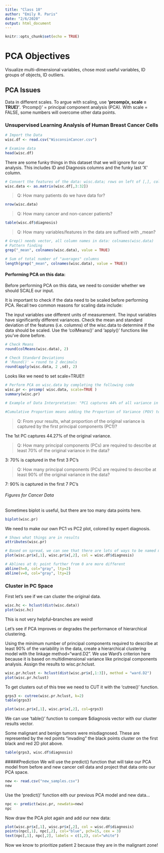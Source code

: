 ```yaml
---
title: "Class 10"
author: "Emily R. Paris"
date: "2/6/2020"
output: html_document
---
```


```r
knitr::opts_chunk$set(echo = TRUE)
```

# PCA Objectives

Visualize multi-dimensional variables, chose most useful variables, ID groups of objects, ID outliers.

## PCA Issues

Data in different scales. To argue with scaling, use **'prcomp(x, scale = TRUE)'**. 'Prcomp()' = principal component analysis (PCA). With scale = FALSE, some numbers will overcome other data points.


### Unsupervised Learning Analysis of Human Breast Cancer Cells

```r
# Import the Data
wisc.df <- read.csv("WisconsinCancer.csv")

# Examine data
head(wisc.df)
```

There are some funky things in this dataset that we will ignore for our analysis. This includes ID and Diagnosis columns and the funky last 'X' column.

```r
# Convert the features of the data: wisc.data; rows on left of [,], columns on right
wisc.data <- as.matrix(wisc.df[,3:32])
```

> Q: How many patients do we have data for?

```r
nrow(wisc.data)
```


> Q: How many cancer and non-cancer patients?

```r
table(wisc.df$diagnosis)
```

> Q: How many variables/features in the data are suffixed with _mean?

```r
# Grep() needs vector, all column names in data: colnames(wisc.data)
# Pattern finding
grep("_mean", colnames(wisc.data), value = TRUE)
```

```r
# Sum of total number of "averages" columns
length(grep("_mean", colnames(wisc.data), value = TRUE))
```

#### Performing PCA on this data:

Before performing PCA on this data, we need to consider whether we should SCALE our input.

It is important to check if the data need to be scaled before performing PCA. Recall two common reasons for scaling data include:

The input variables use different units of measurement.
The input variables have significantly different variances.
Check the mean and standard deviation of the features (i.e. columns) of the wisc.data to determine if the data should be scaled. Use the 'colMeans()' and 'apply()' functions like you’ve done before.


```r
# Check Means
round(colMeans(wisc.data), 2)
```


```r
# Check Standard Deviations
# 'Round()' = round to 2 decimals
round(apply(wisc.data, 2 ,sd), 2)
```

Looks like we need to set scale=TRUE!!

```r
# Perform PCA on wisc.data by completing the following code
wisc.pr <- prcomp( wisc.data, scale=TRUE )
summary(wisc.pr)

# Example of Data Interpretation: "PC1 captures 44% of all variance in data (looking at 'Proportion of Variance' row).

#Cumulative Proportion means adding the Proportion of Variance (POV) to the previous POV of the PCA before.
```


> Q: From your results, what proportion of the original variance is captured by the first principal components (PC1)?

The 1st PC captures 44.27% of the original variance.

> Q: How many principal components (PCs) are required to describe at least 70% of the original variance in the data?

3: 70% is captured in the first 3 PC's

> Q: How many principal components (PCs) are required to describe at least 90% of the original variance in the data?

7: 90% is captured in the first 7 PC's


###### Figures for Cancer Data

Sometimes biplot is useful, but there are too many data points here.
```r
biplot(wisc.pr)
```


We need to make our own PC1 vs PC2 plot, colored by expert diagnosis.

```r
# Shows what things are in results
attributes(wisc.pr)
```

```r
# Based on spread, we can see that there are lots of ways to be named malignant, but not as many to be benign.
plot(wisc.pr$x[,1], wisc.pr$x[,2], col = wisc.df$diagnosis)

# Ablines at 0; point further from 0 are more different
abline(h=0, col="gray", lty=2)
abline(v=0, col="gray", lty=2)

```


### Cluster in PC Space

First let's see if we can cluster the original data.

```r
wisc.hc <- hclust(dist(wisc.data))
plot(wisc.hc)
```
This is not very helpful--branches are weird!


Let’s see if PCA improves or degrades the performance of hierarchical clustering.

Using the minimum number of principal components required to describe at least 90% of the variability in the data, create a hierarchical clustering model with the linkage method="ward.D2". We use Ward’s criterion here because it is based on multidimensional variance like principal components analysis. Assign the results to wisc.pr.hclust.

```r
wisc.pr.hclust <- hclust(dist(wisc.pr$x[,1:3]), method = "ward.D2")
plot(wisc.pr.hclust)
```


To get clusters out of this tree we need to CUT it with the 'cutree()' function.

```r
grps3 <- cutree(wisc.pr.hclust, k=2)
table(grps3)
```

```r
plot(wisc.pr$x[,1], wisc.pr$x[,2], col=grps3)
```

We can use 'table()' function to compare $diagnosis vector with our cluster results vector.

Some malignant and benign tumors were misdiagnosed. These are represented by the red points "invading" the black points cluster on the first black and red 2D plot above.

```r
table(grps3, wisc.df$diagnosis)
```

#####Prediction
We will use the predict() function that will take our PCA model from before and new cancer cell data and project that data onto our PCA space.

```r
new <- read.csv("new_samples.csv")
new
```

Use the 'predict()' function eith our previous PCA model and new data...
```r
npc <- predict(wisc.pr, newdata=new)
npc
```

Now draw the PCA plot again and add our new data:

```r
plot(wisc.pr$x[,1], wisc.pr$x[,2], col = wisc.df$diagnosis)
points(npc[,1], npc[,2], col="blue", pch=15, cex = 3)
text(npc[,1], npc[,2], labels = c(1,2), col="white")
```

Now we know to prioritize patient 2 because they are in the malignant zone!





















